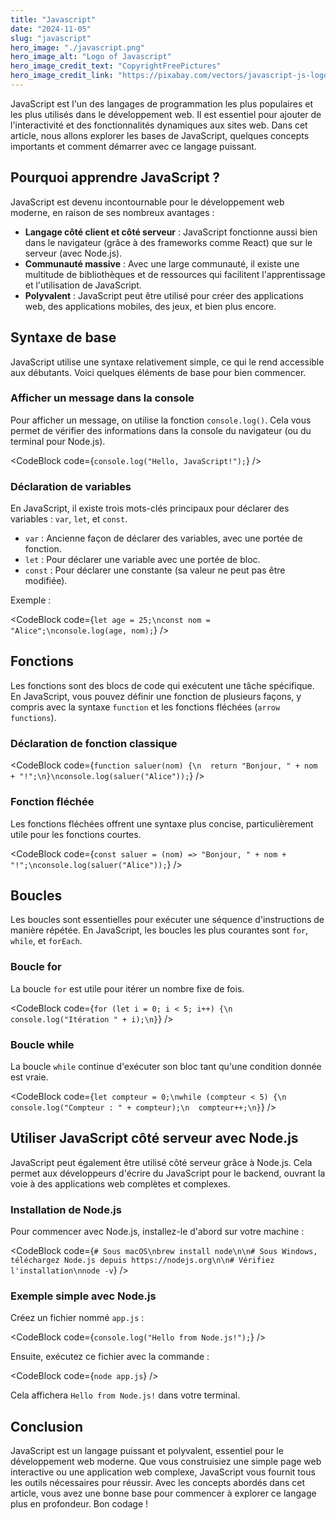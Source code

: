 ```yaml
---
title: "Javascript"
date: "2024-11-05"
slug: "javascript"
hero_image: "./javascript.png"
hero_image_alt: "Logo of Javascript"
hero_image_credit_text: "CopyrightFreePictures"
hero_image_credit_link: "https://pixabay.com/vectors/javascript-js-logo-source-code-736400/"
---
```



JavaScript est l'un des langages de programmation les plus populaires et les plus utilisés dans le développement web. Il est essentiel pour ajouter de l'interactivité et des fonctionnalités dynamiques aux sites web. Dans cet article, nous allons explorer les bases de JavaScript, quelques concepts importants et comment démarrer avec ce langage puissant.

## Pourquoi apprendre JavaScript ?

JavaScript est devenu incontournable pour le développement web moderne, en raison de ses nombreux avantages :

- **Langage côté client et côté serveur** : JavaScript fonctionne aussi bien dans le navigateur (grâce à des frameworks comme React) que sur le serveur (avec Node.js).
- **Communauté massive** : Avec une large communauté, il existe une multitude de bibliothèques et de ressources qui facilitent l'apprentissage et l'utilisation de JavaScript.
- **Polyvalent** : JavaScript peut être utilisé pour créer des applications web, des applications mobiles, des jeux, et bien plus encore.

## Syntaxe de base

JavaScript utilise une syntaxe relativement simple, ce qui le rend accessible aux débutants. Voici quelques éléments de base pour bien commencer.

### Afficher un message dans la console

Pour afficher un message, on utilise la fonction `console.log()`. Cela vous permet de vérifier des informations dans la console du navigateur (ou du terminal pour Node.js).

<CodeBlock code={`console.log("Hello, JavaScript!");`} />

### Déclaration de variables

En JavaScript, il existe trois mots-clés principaux pour déclarer des variables : `var`, `let`, et `const`.

- `var` : Ancienne façon de déclarer des variables, avec une portée de fonction.
- `let` : Pour déclarer une variable avec une portée de bloc.
- `const` : Pour déclarer une constante (sa valeur ne peut pas être modifiée).

Exemple :

<CodeBlock
  code={`let age = 25;\nconst nom = "Alice";\nconsole.log(age, nom);`}
/>

## Fonctions

Les fonctions sont des blocs de code qui exécutent une tâche spécifique. En JavaScript, vous pouvez définir une fonction de plusieurs façons, y compris avec la syntaxe `function` et les fonctions fléchées (`arrow functions`).

### Déclaration de fonction classique

<CodeBlock
  code={`function saluer(nom) {\n  return "Bonjour, " + nom + "!";\n}\nconsole.log(saluer("Alice"));`}
/>

### Fonction fléchée

Les fonctions fléchées offrent une syntaxe plus concise, particulièrement utile pour les fonctions courtes.

<CodeBlock
  code={`const saluer = (nom) => "Bonjour, " + nom + "!";\nconsole.log(saluer("Alice"));`}
/>

## Boucles

Les boucles sont essentielles pour exécuter une séquence d'instructions de manière répétée. En JavaScript, les boucles les plus courantes sont `for`, `while`, et `forEach`.

### Boucle for

La boucle `for` est utile pour itérer un nombre fixe de fois.

<CodeBlock
  code={`for (let i = 0; i < 5; i++) {\n  console.log("Itération " + i);\n}`}
/>

### Boucle while

La boucle `while` continue d'exécuter son bloc tant qu'une condition donnée est vraie.

<CodeBlock
  code={`let compteur = 0;\nwhile (compteur < 5) {\n  console.log("Compteur : " + compteur);\n  compteur++;\n}`}
/>

## Utiliser JavaScript côté serveur avec Node.js

JavaScript peut également être utilisé côté serveur grâce à Node.js. Cela permet aux développeurs d'écrire du JavaScript pour le backend, ouvrant la voie à des applications web complètes et complexes.

### Installation de Node.js

Pour commencer avec Node.js, installez-le d'abord sur votre machine :

<CodeBlock
  code={`# Sous macOS\nbrew install node\n\n# Sous Windows, téléchargez Node.js depuis https://nodejs.org\n\n# Vérifiez l'installation\nnode -v`}
/>

### Exemple simple avec Node.js

Créez un fichier nommé `app.js` :

<CodeBlock code={`console.log("Hello from Node.js!");`} />

Ensuite, exécutez ce fichier avec la commande :

<CodeBlock code={`node app.js`} />

Cela affichera `Hello from Node.js!` dans votre terminal.

## Conclusion

JavaScript est un langage puissant et polyvalent, essentiel pour le développement web moderne. Que vous construisiez une simple page web interactive ou une application web complexe, JavaScript vous fournit tous les outils nécessaires pour réussir. Avec les concepts abordés dans cet article, vous avez une bonne base pour commencer à explorer ce langage plus en profondeur. Bon codage !
